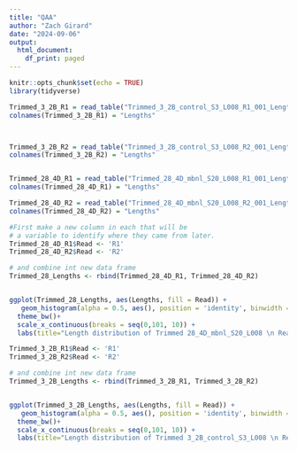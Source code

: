 ```yaml
---
title: "QAA"
author: "Zach Girard"
date: "2024-09-06"
output:
  html_document:
    df_print: paged
---
```


```r
knitr::opts_chunk$set(echo = TRUE)
library(tidyverse)
```

```r
Trimmed_3_2B_R1 = read_table("Trimmed_3_2B_control_S3_L008_R1_001_Length_distribution.txt")
colnames(Trimmed_3_2B_R1) = "Lengths"



Trimmed_3_2B_R2 = read_table("Trimmed_3_2B_control_S3_L008_R2_001_Length_distribution.txt", col_names = "Lengths")
colnames(Trimmed_3_2B_R2) = "Lengths"


Trimmed_28_4D_R1 = read_table("Trimmed_28_4D_mbnl_S20_L008_R1_001_Length_distribution.txt", col_names = "Lengths")
colnames(Trimmed_28_4D_R1) = "Lengths"

Trimmed_28_4D_R2 = read_table("Trimmed_28_4D_mbnl_S20_L008_R2_001_Length_distribution.txt")
colnames(Trimmed_28_4D_R2) = "Lengths"

```

```r
#First make a new column in each that will be 
# a variable to identify where they came from later.
Trimmed_28_4D_R1$Read <- 'R1'
Trimmed_28_4D_R2$Read <- 'R2'

# and combine int new data frame
Trimmed_28_Lengths <- rbind(Trimmed_28_4D_R1, Trimmed_28_4D_R2)


ggplot(Trimmed_28_Lengths, aes(Lengths, fill = Read)) +
   geom_histogram(alpha = 0.5, aes(), position = 'identity', binwidth = 1) +
  theme_bw()+
  scale_x_continuous(breaks = seq(0,101, 10)) +
  labs(title="Length distribution of Trimmed 28_4D_mbnl_S20_L008 \n Read 1 and Read 2 sequence reads", y = "Count" )


```
```r
Trimmed_3_2B_R1$Read <- 'R1'
Trimmed_3_2B_R2$Read <- 'R2'

# and combine int new data frame
Trimmed_3_2B_Lengths <- rbind(Trimmed_3_2B_R1, Trimmed_3_2B_R2)


ggplot(Trimmed_3_2B_Lengths, aes(Lengths, fill = Read)) +
   geom_histogram(alpha = 0.5, aes(), position = 'identity', binwidth = 1) +
  theme_bw()+
  scale_x_continuous(breaks = seq(0,101, 10)) +
  labs(title="Length distribution of Trimmed 3_2B_control_S3_L008 \n Read 1 and Read 2 sequence reads", y = "Count" )
```


